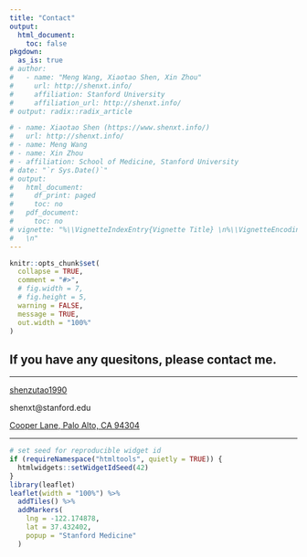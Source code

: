 ```yaml
---
title: "Contact"
output: 
  html_document:
    toc: false
pkgdown:
  as_is: true
# author:
#   - name: "Meng Wang, Xiaotao Shen, Xin Zhou"
#     url: http://shenxt.info/
#     affiliation: Stanford University
#     affiliation_url: http://shenxt.info/
# output: radix::radix_article

# - name: Xiaotao Shen (https://www.shenxt.info/)
#   url: http://shenxt.info/
# - name: Meng Wang
# - name: Xin Zhou
# - affiliation: School of Medicine, Stanford University
# date: "`r Sys.Date()`"
# output:
#   html_document:
#     df_print: paged
#     toc: no
#   pdf_document:
#     toc: no
# vignette: "%\\VignetteIndexEntry{Vignette Title} \n%\\VignetteEncoding{UTF-8}\n%\\VignetteEngine{knitr::rmarkdown}
#   \n"
---
```


```r
knitr::opts_chunk$set(
  collapse = TRUE,
  comment = "#>",
  # fig.width = 7, 
  # fig.height = 5,
  warning = FALSE,
  message = TRUE,
  out.width = "100%"
)
```

<!-- <img src="../man/figures/adaflow_logo.png" align="middle" alt="" width="120" /> -->

## If you have any quesitons, please contact me.

---

<i class="fa fa-weixin"></i> [shenzutao1990](https://www.shenxt.info/files/wechat_QR.jpg)

<i class="fa fa-envelope"></i> shenxt@stanford.edu

<i class="fa fa-map-marker-alt"></i> [Cooper Lane, Palo Alto, CA 94304](https://www.google.com/maps/place/Alway+Building/@37.4322345,-122.1770883,17z/data=!3m1!4b1!4m5!3m4!1s0x808fa4d335c3be37:0x9057931f3b312c29!8m2!3d37.4322345!4d-122.1748996)

---

```r
# set seed for reproducible widget id
if (requireNamespace("htmltools", quietly = TRUE)) {
  htmlwidgets::setWidgetIdSeed(42)
}
library(leaflet)
leaflet(width = "100%") %>%
  addTiles() %>%
  addMarkers(
    lng = -122.174878,
    lat = 37.432402,
    popup = "Stanford Medicine"
  )
```



